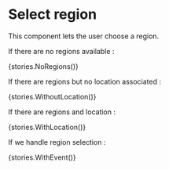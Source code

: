 
<Meta title={stories.default.title} component={stories.default.component} />

# Select region

This component lets the user choose a region.

<Props of={SelectRegion} />

If there are no regions available :

<Story name="NoRegions" decorators={stories.default.decorators}>
	{stories.NoRegions()}
</Story>

If there are regions but no location associated :

<Story name="WithoutLocation" decorators={stories.default.decorators}>
	{stories.WithoutLocation()}
</Story>

If there are regions and location :

<Story name="WithLocation" decorators={stories.default.decorators}>
	{stories.WithLocation()}
</Story>

If we handle region selection :

<Story name="WithEvent" decorators={stories.default.decorators}>
	{stories.WithEvent()}
</Story>
